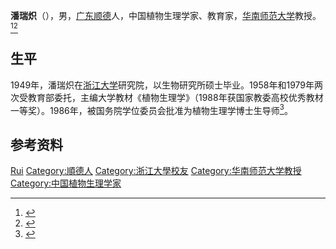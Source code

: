 '''潘瑞炽'''（{{bd|1923年|5月|2012年|4月1日}}），男，[[广东|广东]][[顺德|顺德]]人，中国植物生理学家、教育家，[[华南师范大学|华南师范大学]]教授。<ref>{{Cite book|title=二十世纪中国名人辞典|author=蔡开松, 于信凤主编; 曾卓明, 周溯源, 赵书刚副主编|publisher=辽宁人民出版社|year=1991|isbn=|location=沈阳|pages=}}</ref><ref>{{Cite web|title=植物生理学家潘瑞炽辞世 主编教材使用半世纪|url=http://news.sciencenet.cn/htmlnews/2012/4/262270.shtm|accessdate=2021-01-03|work=科学网|archive-date=2019-08-30|archive-url=https://web.archive.org/web/20190830112842/http://news.sciencenet.cn/htmlnews/2012/4/262270.shtm|dead-url=no}}</ref>

==生平 ==
1949年，潘瑞炽在[[浙江大学|浙江大学]]研究院，以生物研究所硕士毕业。1958年和1979年两次受教育部委托，主编大学教材《植物生理学》（1988年获国家教委高校优秀教材一等奖）。1986年，被国务院学位委员会批准为植物生理学博士生导师<ref>{{Cite book|title=广东省高等学校博士导师名事录|last=广东省高等教育局，广东省高等学校研究生教育协会编|first=|publisher=广东省高等教育局，广东省高等学校研究生教育协会|year=1988|isbn=|location=|pages=222}}</ref>。

== 参考资料 ==
{{reflist}}

{{中国人物小作品}}

{{Authority control}}
{{DEFAULTSORT:Pan潘}}
[[Category:潘姓|Rui]]
[[Category:順德人|Category:順德人]]
[[Category:浙江大學校友|Category:浙江大學校友]]
[[Category:华南师范大学教授|Category:华南师范大学教授]]
[[Category:中国植物生理学家|Category:中国植物生理学家]]